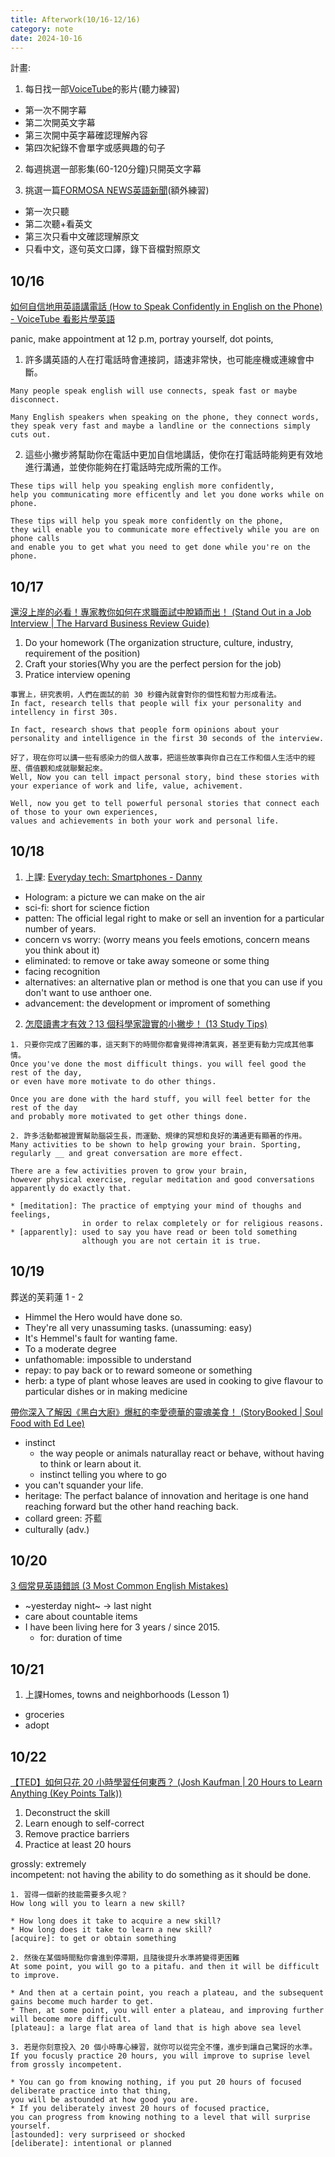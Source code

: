 ---
title: Afterwork(10/16-12/16)
category: note
date: 2024-10-16
---

計畫:
1. 每日找一部[VoiceTube](https://tw.voicetube.com/)的影片(聽力練習)
* 第一次不開字幕
* 第二次開英文字幕
* 第三次開中英字幕確認理解內容
* 第四次紀錄不會單字或感興趣的句子

2. 每週挑選一部影集(60-120分鐘)只開英文字幕

3. 挑選一篇[FORMOSA NEWS英語新聞](https://english.ftvnews.com.tw/)(額外練習)
* 第一次只聽
* 第二次聽+看英文
* 第三次只看中文確認理解原文
* 只看中文，逐句英文口譯，錄下音檔對照原文

## 10/16
[如何自信地用英語講電話 (How to Speak Confidently in English on the Phone) - VoiceTube 看影片學英語](https://tw.voicetube.com/videos/70234)

panic, make appointment at 12 p.m, portray yourself, dot points, 

1. 許多講英語的人在打電話時會連接詞，語速非常快，也可能座機或連線會中斷。
```text
Many people speak english will use connects, speak fast or maybe disconnect.

Many English speakers when speaking on the phone, they connect words,
they speak very fast and maybe a landline or the connections simply cuts out.
```
2. 這些小撇步將幫助你在電話中更加自信地講話，使你在打電話時能夠更有效地進行溝通，並使你能夠在打電話時完成所需的工作。
```text
These tips will help you speaking english more confidently,
help you communicating more efficently and let you done works while on phone.

These tips will help you speak more confidently on the phone, 
they will enable you to communicate more effectively while you are on phone calls 
and enable you to get what you need to get done while you're on the phone.
```

## 10/17
[還沒上岸的必看！專家教你如何在求職面試中脫穎而出！ (Stand Out in a Job Interview | The Harvard Business Review Guide)](https://tw.voicetube.com/videos/183524)
1. Do your homework (The organization structure, culture, industry, requirement of the position)
2. Craft your stories(Why you are the perfect persion for the job)
3. Pratice interview opening
```text
事實上，研究表明，人們在面試的前 30 秒鐘內就會對你的個性和智力形成看法。
In fact, research tells that people will fix your personality and intellency in first 30s.

In fact, research shows that people form opinions about your personality and intelligence in the first 30 seconds of the interview.
```

```text
好了，現在你可以講一些有感染力的個人故事，把這些故事與你自己在工作和個人生活中的經歷、價值觀和成就聯繫起來。
Well, Now you can tell impact personal story, bind these stories with your experiance of work and life, value, achivement.

Well, now you get to tell powerful personal stories that connect each of those to your own experiences,
values and achievements in both your work and personal life.
```

## 10/18
1. 上課: [Everyday tech: Smartphones - Danny](https://onedrive.live.com/edit?id=BCA843A17611ECDB!sa17eab2a5bef49f8a53d4687cfd2cdb0&resid=BCA843A17611ECDB!sa17eab2a5bef49f8a53d4687cfd2cdb0&cid=bca843a17611ecdb&ithint=file%2Cdocx&redeem=aHR0cHM6Ly8xZHJ2Lm1zL3cvYy9iY2E4NDNhMTc2MTFlY2RiL0VTcXJmcUh2V19oSnBUMUdoOF9TemJBQjRqUXVvckczYkZfMXZXdVFDZlN1ZXc_ZT00V2VnVmY&migratedtospo=true&wdo=2)
* Hologram: a picture we can make on the air
* sci-fi: short for science fiction
* patten: The official legal right to make or sell an invention for a particular number of years.
* concern vs worry: (worry means you feels emotions, concern means you think about it)
* eliminated: to remove or take away someone or some thing
* facing recognition
* alternatives: an alternative plan or method is one that you can use if you don't want to use anthoer one.
* advancement: the development or improment of something

2. [怎麼讀書才有效？13 個科學家證實的小撇步！ (13 Study Tips)](https://tw.voicetube.com/videos/49446)
```text
1. 只要你完成了困難的事，這天剩下的時間你都會覺得神清氣爽，甚至更有動力完成其他事情。
Once you've done the most difficult things. you will feel good the rest of the day,
or even have more motivate to do other things.

Once you are done with the hard stuff, you will feel better for the rest of the day 
and probably more motivated to get other things done.

2. 許多活動都被證實幫助腦袋生長，而運動、規律的冥想和良好的溝通更有顯著的作用。
Many activities to be shown to help growing your brain. Sporting,
regularly __ and great conversation are more effect.

There are a few activities proven to grow your brain, 
however physical exercise, regular meditation and good conversations apparently do exactly that.

* [meditation]: The practice of emptying your mind of thoughs and feelings, 
                in order to relax completely or for religious reasons.
* [apparently]: used to say you have read or been told something 
                although you are not certain it is true.
```

## 10/19

葬送的芙莉蓮 1 - 2
* Himmel the Hero would have done so.
* They're all very unassuming tasks. (unassuming: easy)
* It's Hemmel's fault for wanting fame.
* To a moderate degree
* unfathomable: impossible to understand
* repay: to pay back or to reward someone or something
* herb: a type of plant whose leaves are used in cooking to give flavour to particular dishes or in making medicine

[帶你深入了解因《黑白大廚》爆紅的李愛德華的靈魂美食！ (StoryBooked | Soul Food with Ed Lee)](https://tw.voicetube.com/videos/183549)
* instinct
  * the way people or animals naturallay react or behave, without having to think or learn about it.
  * instinct telling you where to go
* you can't squander your life.
* heritage: The perfact balance of innovation and heritage is one hand reaching forward but the other hand reaching back.
* collard green: 芥藍
* culturally (adv.)

## 10/20
[3 個常見英語錯誤 (3 Most Common English Mistakes)](https://tw.voicetube.com/videos/69874)
* ~yesterday night~ -> last night
* care about countable items
* I have been living here for 3 years / since 2015.
  * for: duration of time

## 10/21
1. 上課Homes, towns and neighborhoods (Lesson 1)
* groceries
* adopt

## 10/22
[【TED】如何只花 20 小時學習任何東西？ (Josh Kaufman | 20 Hours to Learn Anything (Key Points Talk))](https://tw.voicetube.com/videos/36338)
1. Deconstruct the skill
2. Learn enough to self-correct
3. Remove practice barriers
4. Practice at least 20 hours

grossly: extremely\
incompetent: not having the ability to do something as it should be done.

```text
1. 習得一個新的技能需要多久呢？
How long will you to learn a new skill?

* How long does it take to acquire a new skill?
* How long does it take to learn a new skill?
[acquire]: to get or obtain something

2. 然後在某個時間點你會進到停滯期，且隨後提升水準將變得更困難
At some point, you will go to a pitafu. and then it will be difficult to improve.

* And then at a certain point, you reach a plateau, and the subsequent gains become much harder to get.
* Then, at some point, you will enter a plateau, and improving further will become more difficult.
[plateau]: a large flat area of land that is high above sea level

3. 若是你刻意投入 20 個小時專心練習，就你可以從完全不懂，進步到讓自己驚訝的水準。
If you focusly practice 20 hours, you will improve to suprise level from grossly incompetent.

* You can go from knowing nothing, if you put 20 hours of focused deliberate practice into that thing,
you will be astounded at how good you are.
* If you deliberately invest 20 hours of focused practice,
you can progress from knowing nothing to a level that will surprise yourself.
[astounded]: very surpriseed or shocked
[deliberate]: intentional or planned
```
